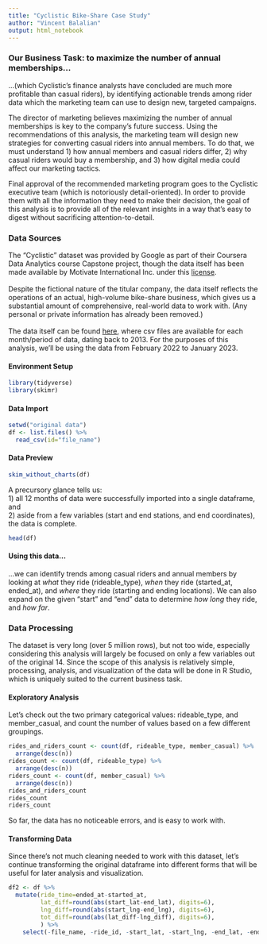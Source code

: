 ```yaml
---
title: "Cyclistic Bike-Share Case Study"
author: "Vincent Balalian"
output: html_notebook
---
```

### Our Business Task: to maximize the number of annual memberships...

...(which Cyclistic's finance analysts have concluded are much more profitable than casual riders), by identifying actionable trends among rider data which the marketing team can use to design new, targeted campaigns.<br> 

The director of marketing believes maximizing the number of annual memberships is key to the company's future success. Using the recommendations of this analysis, the marketing team will design new strategies for converting casual riders into annual members. To do that, we must understand 1) how annual members and casual riders differ, 2) why casual riders would buy a membership, and 3) how digital media could affect our marketing tactics. <br>

Final approval of the recommended marketing program goes to the Cyclistic executive team (which is notoriously detail-oriented). In order to provide them with all the information they need to make their decision, the goal of this analysis is to provide all of the relevant insights in a way that's easy to digest without sacrificing attention-to-detail.

### Data Sources
The "Cyclistic" dataset was provided by Google as part of their Coursera Data Analytics course Capstone project, though the data itself has been made available by Motivate International Inc. under this [license](https://www.divvybikes.com/data-license-agreement). 
<br><br>
Despite the fictional nature of the titular company, the data itself reflects the operations of an actual, high-volume bike-share business, which gives us a substantial amount of comprehensive, real-world data to work with. (Any personal or private information has already been removed.)
<br><br>
The data itself can be found [here](https://divvy-tripdata.s3.amazonaws.com/index.html), where csv files are available for each month/period of data, dating back to 2013. For the purposes of this analysis, we'll be using the data from February 2022 to January 2023.
<br>


#### Environment Setup
```r
library(tidyverse)
library(skimr)
```
#### Data Import
```r
setwd("original data")
df <- list.files() %>% 
  read_csv(id="file_name")
```
#### Data Preview
```r
skim_without_charts(df)
```
A precursory glance tells us: 
<br>1) all 12 months of data were successfully imported into a single dataframe, and 
<br>2) aside from a few variables (start and end stations, and end coordinates), the data is complete.
```r
head(df)
```
#### Using this data... 
...we can identify trends among casual riders and annual members by looking at *what* they ride (rideable_type), *when* they ride (started_at, ended_at), and *where* they ride (starting and ending locations). We can also expand on the given "start" and "end" data to determine *how long* they ride, and *how far*.

### Data Processing
The dataset is very long (over 5 million rows), but not too wide, especially considering this analysis will largely be focused on only a few variables out of the original 14. Since the scope of this analysis is relatively simple, processing, analysis, and visualization of the data will be done in R Studio, which is uniquely suited to the current business task.
<br>

#### Exploratory Analysis
Let's check out the two primary categorical values: rideable_type, and member_casual, and count the number of values based on a few different groupings.
```r
rides_and_riders_count <- count(df, rideable_type, member_casual) %>% 
  arrange(desc(n))
rides_count <- count(df, rideable_type) %>% 
  arrange(desc(n))
riders_count <- count(df, member_casual) %>% 
  arrange(desc(n))
rides_and_riders_count
rides_count
riders_count
```
So far, the data has no noticeable errors, and is easy to work with.

#### Transforming Data

Since there's not much cleaning needed to work with this dataset, let's continue transforming the original dataframe into different forms that will be useful for later analysis and visualization.   

```r
df2 <- df %>% 
  mutate(ride_time=ended_at-started_at,
         lat_diff=round(abs(start_lat-end_lat), digits=6), 
         lng_diff=round(abs(start_lng-end_lng), digits=6),
         tot_diff=round(abs(lat_diff-lng_diff), digits=6),
         ) %>% 
    select(-file_name, -ride_id, -start_lat, -start_lng, -end_lat, -end_lng)
```
